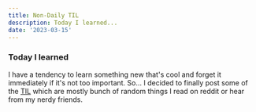 ```yaml
---
title: Non-Daily TIL
description: Today I learned...
date: '2023-03-15'
---
```


### Today I learned

I have a tendency to learn something new that's cool and forget it immediately if it's not too important.
So... I decided to finally post some of the [TIL](/TIL) which are mostly bunch of random things I read on reddit or hear from my nerdy friends.
